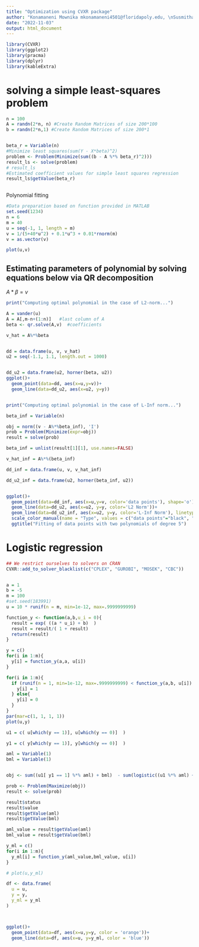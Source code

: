 ```yaml
---
title: "Optimization using CVXR package"
author: "Konamaneni Mownika mkonamaneni4501@floridapoly.edu, \nSusmitha Gopavaram sgopavaram2200@floridapoly.edu, \nBidnu Lasya  Nandimandalam bnandimandalam2353@floridapoly.edu" 
date: "2022-11-03"
output: html_document
---
```


```r
library(CVXR) 
library(ggplot2)
library(pracma)
library(dplyr)
library(kableExtra)
```

# solving a simple least-squares problem

```r
n = 100
A = randn(2*n, n) #Create Random Matrices of size 200*100
b = randn(2*n,1) #Create Random Matrices of size 200*1


beta_r = Variable(n)
#Minimize least squares(sum(Y - X*beta)^2)
problem <- Problem(Minimize(sum((b - A %*% beta_r)^2)))
result_ls <- solve(problem)
# result_ls
#Estimated coefficient values for simple least squares regression 
result_ls$getValue(beta_r)



```



Polynomial fitting
```r
#Data preparation based on function provided in MATLAB
set.seed(1234)
n = 6
m = 40
u = seq(-1, 1, length = m)
v = 1/(5+40*u^2) + 0.1*u^3 + 0.01*rnorm(m)   
v = as.vector(v)

plot(u,v)
```
## Estimating parameters of polynomial by solving equations below via QR decomposition
$A*\beta=v$

```r

print("Computing optimal polynomial in the case of L2-norm...")

A = vander(u)
A = A[,m-n+(1:n)]   #last column of A
beta <- qr.solve(A,v)  #coefficients  

v_hat = A%*%beta


dd = data.frame(u, v, v_hat)
u2 = seq(-1.1, 1.1, length.out = 1000)


dd_u2 = data.frame(u2, horner(beta, u2))
ggplot()+
  geom_point(data=dd, aes(x=u,y=v))+
  geom_line(data=dd_u2, aes(x=u2, y=y))



```

```r
print("Computing optimal polynomial in the case of L-Inf norm...")

beta_inf = Variable(n)

obj = norm((v - A%*%beta_inf), 'I')
prob = Problem(Minimize(expr=obj))
result = solve(prob)

beta_inf = unlist(result[1][1], use.names=FALSE)

v_hat_inf = A%*%(beta_inf)

dd_inf = data.frame(u, v, v_hat_inf)

dd_u2_inf = data.frame(u2, horner(beta_inf, u2))


ggplot()+
  geom_point(data=dd_inf, aes(x=u,y=v, color='data points'), shape='o')+
  geom_line(data=dd_u2, aes(x=u2, y=y, color='L2 Norm'))+
  geom_line(data=dd_u2_inf, aes(x=u2, y=y, color='L-Inf Norm'), linetype='dashed')+
  scale_color_manual(name = "Type", values = c("data points"="black", "L2 Norm"="blue", "L-Inf Norm"="orange"))+ 
  ggtitle("Fitting of data points with two polynomials of degree 5")


```


# Logistic regression 


```r


## We restrict ourselves to solvers on CRAN
CVXR::add_to_solver_blacklist(c("CPLEX", "GUROBI", "MOSEK", "CBC"))


a = 1
b = -5
m = 100
#set.seed(183991)
u = 10 * runif(n = m, min=1e-12, max=.9999999999)

function_y <- function(a,b,u_i = 0){
  result = exp( ((a * u_i) + b)  )
  result = result/( 1 + result)
  return(result)
}

y = c()
for(i in 1:m){
  y[i] = function_y(a,a, u[i])
}

for(i in 1:m){
  if (runif(n = 1, min=1e-12, max=.9999999999) < function_y(a,b, u[i]) ){
    y[i] = 1
  } else{
    y[i] = 0
  }
}
par(mar=c(1, 1, 1, 1))
plot(u,y)

u1 = c( u[which(y == 1)], u[which(y == 0)]  )

y1 = c( y[which(y == 1)], y[which(y == 0)]  )

aml = Variable(1)
bml = Variable(1)


obj <- sum((u1[ y1 == 1] %*% aml) + bml)  - sum(logistic((u1 %*% aml) + bml) )

prob <- Problem(Maximize(obj))
result <- solve(prob)

result$status
result$value
result$getValue(aml)
result$getValue(bml)

aml_value = result$getValue(aml)
bml_value = result$getValue(bml)

y_ml = c()
for(i in 1:m){
  y_ml[i] = function_y(aml_value,bml_value, u[i])
}

# plot(u,y_ml)

df <- data.frame(
  u = u,
  y = y,
  y_ml = y_ml
)



ggplot()+
  geom_point(data=df, aes(x=u,y=y, color = 'orange'))+
  geom_line(data=df, aes(x=u, y=y_ml, color = 'blue'))
```










